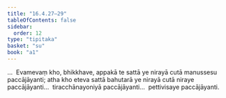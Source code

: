 ```yaml
---
title: "16.4.27–29"
tableOfContents: false
sidebar:
  order: 12
type: "tipitaka"
basket: "su"
book: "a1"
---
```



<DynamicBreadcrumb />

<Division number="348–350" book="a1" bookNo="15">

<Paragraph number="431" book="a1">
…  Evamevaṃ kho, bhikkhave, appakā te sattā ye nirayā cutā manussesu paccājāyanti; atha kho eteva sattā bahutarā ye nirayā cutā niraye paccājāyanti…  tiracchānayoniyā paccājāyanti…  pettivisaye paccājāyanti.
</Paragraph>
</Division>